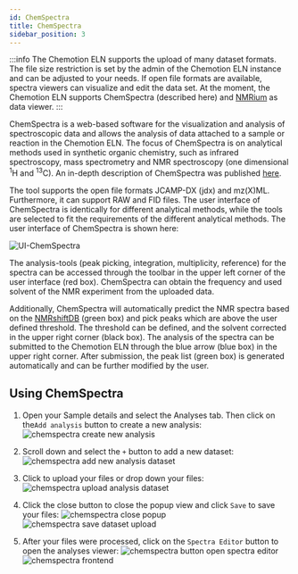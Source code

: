 ```yaml
---
id: ChemSpectra
title: ChemSpectra
sidebar_position: 3
---
```


:::info
The Chemotion ELN supports the upload of many dataset formats.
The file size restriction is set by the admin of the Chemotion ELN instance and can be adjusted to your needs.
If open file formats are available, spectra viewers can visualize and edit the data set.
At the moment, the Chemotion ELN supports ChemSpectra (described here) and [NMRium](chemspectra/nmr#analysis-using-nmrium) as data viewer.
:::

ChemSpectra is a web-based software for the visualization and analysis of spectroscopic data
and allows the analysis of data attached to a sample or reaction in the Chemotion ELN.
The focus of ChemSpectra is on analytical methods used in synthetic organic chemistry,
such as infrared spectroscopy, mass spectrometry and NMR spectroscopy (one dimensional <sup>1</sup>H and <sup>13</sup>C). An in-depth description of ChemSpectra was published [here](https://doi.org/10.1186/s13321-020-00481-0).

The tool supports the open file formats JCAMP-DX (jdx) and mz(X)ML.
Furthermore, it can support RAW and FID files.
The user interface of ChemSpectra is identically for different analytical methods,
while the tools are selected to fit the requirements of the different analytical methods.
The user interface of ChemSpectra is shown here:

![UI-ChemSpectra](/img/spectra_editor.png)

The analysis-tools (peak picking, integration, multiplicity, reference) for the spectra
can be accessed through the toolbar in the upper left corner of the user interface (red box).
ChemSpectra can obtain the frequency and used solvent of the NMR experiment from the uploaded data.

Additionally, ChemSpectra will automatically predict the NMR spectra based on the
[NMRshiftDB](https://nmrshiftdb.nmr.uni-koeln.de) (green box) and pick peaks
which are above the user defined threshold. The threshold can be defined,
and the solvent corrected in the upper right corner (black box). The analysis of the spectra can be submitted to the Chemotion ELN through the blue arrow (blue box) in the upper right corner. After submission, the peak list (green box) is generated automatically and
can be further modified by the user.

## Using ChemSpectra

1. Open your Sample details and select the Analyses tab. Then click on the`Add analysis` button to create a new analysis:
   ![chemspectra create new analysis](/img/chemspectra/chemspectra_upload_file_1.png)

2. Scroll down and select the `+` button to add a new dataset:
   ![chemspectra add new analysis dataset](/img/chemspectra/chemspectra_upload_file_2.png)

3. Click to upload your files or drop down your files:
   ![chemspectra upload analysis dataset](/img/chemspectra/chemspectra_upload_file_3.png)

4. Click the close button to close the popup view and click `Save` to save your files:
   ![chemspectra close popup](/img/chemspectra/chemspectra_upload_file_4.png)
   ![chemspectra save dataset upload](/img/chemspectra/chemspectra_upload_file_5.png)

5. After your files were processed, click on the `Spectra Editor` button to open the analyses viewer:
   ![chemspectra button open spectra editor](/img/chemspectra/chemspectra_upload_file_6.png)
   ![chemspectra frontend](/img/chemspectra/chemspectra_upload_file_7.png)
